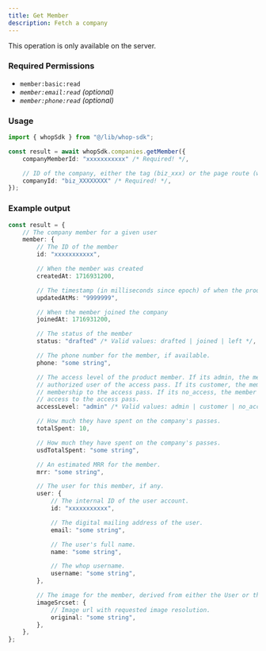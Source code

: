 ```yaml
---
title: Get Member
description: Fetch a company
---
```

<Note>This operation is only available on the server.</Note>

### Required Permissions
 - `member:basic:read`
 - _`member:email:read` (optional)_
 - _`member:phone:read` (optional)_

### Usage

```typescript
import { whopSdk } from "@/lib/whop-sdk";

const result = await whopSdk.companies.getMember({
	companyMemberId: "xxxxxxxxxxx" /* Required! */,

	// ID of the company, either the tag (biz_xxx) or the page route (whop-dev)
	companyId: "biz_XXXXXXXX" /* Required! */,
});

```

### Example output

```typescript
const result = {
	// The company member for a given user
	member: {
		// The ID of the member
		id: "xxxxxxxxxxx",

		// When the member was created
		createdAt: 1716931200,

		// The timestamp (in milliseconds since epoch) of when the product member was last updated
		updatedAtMs: "9999999",

		// When the member joined the company
		joinedAt: 1716931200,

		// The status of the member
		status: "drafted" /* Valid values: drafted | joined | left */,

		// The phone number for the member, if available.
		phone: "some string",

		// The access level of the product member. If its admin, the member is an
		// authorized user of the access pass. If its customer, the member has a valid
		// membership to the access pass. If its no_access, the member does not have
		// access to the access pass.
		accessLevel: "admin" /* Valid values: admin | customer | no_access */,

		// How much they have spent on the company's passes.
		totalSpent: 10,

		// How much they have spent on the company's passes.
		usdTotalSpent: "some string",

		// An estimated MRR for the member.
		mrr: "some string",

		// The user for this member, if any.
		user: {
			// The internal ID of the user account.
			id: "xxxxxxxxxxx",

			// The digital mailing address of the user.
			email: "some string",

			// The user's full name.
			name: "some string",

			// The whop username.
			username: "some string",
		},

		// The image for the member, derived from either the User or the Company Buyer.
		imageSrcset: {
			// Image url with requested image resolution.
			original: "some string",
		},
	},
};

```
